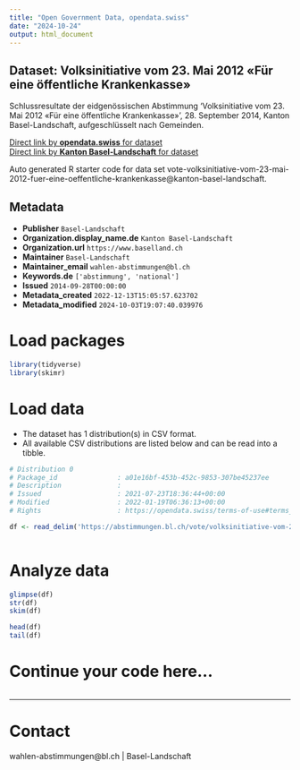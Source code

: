```yaml
---
title: "Open Government Data, opendata.swiss"
date: "2024-10-24"
output: html_document
---
```


## Dataset: Volksinitiative vom 23. Mai 2012 «Für eine öffentliche Krankenkasse»

Schlussresultate der eidgenössischen Abstimmung 'Volksinitiative vom 23. Mai 2012 «Für eine öffentliche Krankenkasse»', 28. September 2014, Kanton Basel-Landschaft, aufgeschlüsselt nach Gemeinden.

[Direct link by **opendata.swiss** for dataset](https://opendata.swiss/de/dataset/volksinitiative-vom-23-mai-2012-fur-eine-offentliche-krankenkasse1)<br>
[Direct link by **Kanton Basel-Landschaft** for dataset](https://abstimmungen.bl.ch/vote/volksinitiative-vom-23-mai-2012-fuer-eine-oeffentliche-krankenkasse/data)

Auto generated R starter code for data set vote-volksinitiative-vom-23-mai-2012-fuer-eine-oeffentliche-krankenkasse@kanton-basel-landschaft.

## Metadata

- **Publisher** `Basel-Landschaft`
- **Organization.display_name.de** `Kanton Basel-Landschaft`
- **Organization.url** `https://www.baselland.ch`
- **Maintainer** `Basel-Landschaft`
- **Maintainer_email** `wahlen-abstimmungen@bl.ch`
- **Keywords.de** `['abstimmung', 'national']`
- **Issued** `2014-09-28T00:00:00`
- **Metadata_created** `2022-12-13T15:05:57.623702`
- **Metadata_modified** `2024-10-03T19:07:40.039976`


# Load packages

```r

library(tidyverse)
library(skimr)

```

# Load data

-   The dataset has 1 distribution(s) in CSV format.
-   All available CSV distributions are listed below and can be read into a tibble.

```r

# Distribution 0
# Package_id               : a01e16bf-453b-452c-9853-307be45237ee
# Description              : 
# Issued                   : 2021-07-23T18:36:44+00:00
# Modified                 : 2022-01-19T06:36:13+00:00
# Rights                   : https://opendata.swiss/terms-of-use#terms_by

df <- read_delim('https://abstimmungen.bl.ch/vote/volksinitiative-vom-23-mai-2012-fuer-eine-oeffentliche-krankenkasse/data-csv')



```

# Analyze data

```r

glimpse(df)
str(df)
skim(df)

head(df)
tail(df)

```

# Continue your code here...

```r

```

------------------------------------------------------------------------

# Contact

wahlen-abstimmungen@bl.ch | Basel-Landschaft
